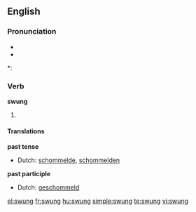 ==English==

===Pronunciation===
* {{IPA|/'swʌɳ/}}
* {{audio|en-us-swung.ogg|Audio (US)}}

*: {{rhymes|ʌŋ}}

===Verb===
'''swung'''

# {{past of| to [[swing]]}}

====Translations====
'''past tense'''
* Dutch: [[schommelde]], [[schommelden]]
'''past participle'''
* Dutch: [[geschommeld]]

[[el:swung]]
[[fr:swung]]
[[hu:swung]]
[[simple:swung]]
[[te:swung]]
[[vi:swung]]